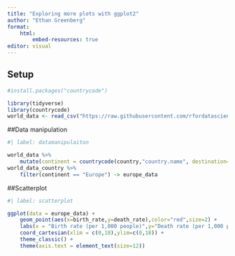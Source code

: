 ```yaml
---
title: "Exploring more plots with ggplot2"
author: "Ethan Greenberg"
format: 
    html:
        embed-resources: true
editor: visual
---
```

## Setup
```r
#install.packages("countrycode")

library(tidyverse)
library(countrycode)
world_data <- read_csv("https://raw.githubusercontent.com/rfordatascience/tidytuesday/master/data/2024/2024-10-22/cia_factbook.csv")
```

##Data manipulation
```r
#| label: datamanipulaiton

world_data %>% 
    mutate(continent = countrycode(country,"country.name", destination="continent")) -> world_data_country
world_data_country %>% 
    filter(continent == "Europe") -> europe_data
```

##Scatterplot
```r
#| label: scatterplot

ggplot(data = europe_data) +
    geom_point(aes(x=birth_rate,y=death_rate),color="red",size=2) + 
    labs(x = "Birth rate (per 1,000 people)",y="Death rate (per 1,000 people)") +
    coord_cartesian(xlim = c(0,18),ylim=c(0,18)) +
    theme_classic() +
    theme(axis.text = element_text(size=12))
```

